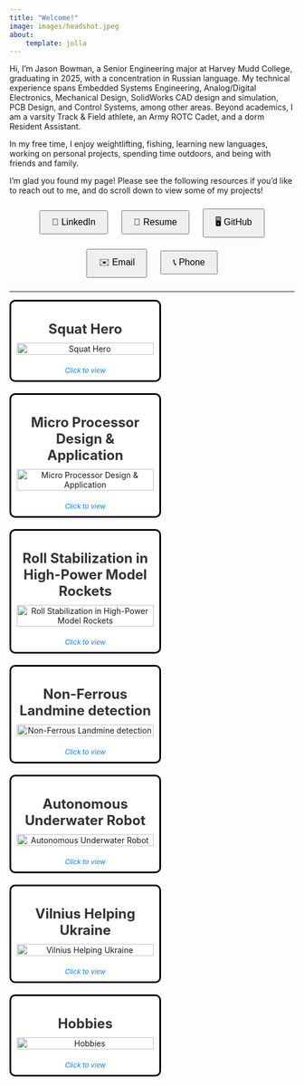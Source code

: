 ```yaml
---
title: "Welcome!"
image: images/headshot.jpeg
about:
    template: jolla
---
```


Hi, I’m Jason Bowman, a Senior Engineering major at Harvey Mudd College, graduating in 2025, with a concentration in Russian language. My technical experience spans Embedded Systems Engineering, Analog/Digital Electronics, Mechanical Design, SolidWorks CAD design and simulation, PCB Design, and Control Systems, among other areas. Beyond academics, I am a varsity Track & Field athlete, an Army ROTC Cadet, and a dorm Resident Assistant.

In my free time, I enjoy weightlifting, fishing, learning new languages, working on personal projects, spending time outdoors, and being with friends and family.

I’m glad you found my page! Please see the following resources if you’d like to reach out to me, and do scroll down to view some of my projects!

<div style="text-align: center;">
  <a href="https://www.linkedin.com/in/jasonbbowman/" target="_blank" style="text-decoration: none;">
    <button style="margin: 10px; padding: 10px 20px; font-size: 16px; cursor: pointer;">
      🔗 LinkedIn
    </button>
  </a>
  <a href="https://drive.google.com/file/d/10qjjs2CrcpYqNsFiZMWL6zO_XjcaD9cc/view?usp=sharing" target="_blank" style="text-decoration: none;">
    <button style="margin: 10px; padding: 10px 20px; font-size: 16px; cursor: pointer;">
      📄 Resume
    </button>
  </a>
  <a href="https://github.com/jasonbowman55" target="_blank" style="text-decoration: none;">
    <button style="margin: 10px; padding: 10px 20px; font-size: 16px; cursor: pointer;">
      🖥️ GitHub
    </button>
  </a>
  <a href="mailto:jbowman@hmc.edu" target="_blank" style="text-decoration: none;">
    <button style="margin: 10px; padding: 10px 20px; font-size: 16px; cursor: pointer;">
      ✉️ Email
    </button>
  </a>
  <a href="tel:+19712676838" target="_blank" style="text-decoration: none;">
    <button style="margin: 10px; padding: 10px 20px; font-size: 16px; cursor: pointer;">
      📞 Phone
    </button>
  </a>
</div>

---
<style>
  /* Default layout for larger screens (desktop) */
  .project {
    float: left;
    width: 48%; /* Two items per row */
    margin-right: 2%;
    margin-bottom: 20px; /* Add margin for separation */
    text-align: center;
    background-color: white; /* Set background color to white */
    border-radius: 10px;
    border: 3px solid black; /* Set border color to black */
    padding: 10px;
    display: flex;
    flex-direction: column; /* Stack the content vertically */
    justify-content: flex-start; /* Align the content at the top */
    color: black; /* Ensure text is visible */
  }

  /* Ensure the image grows and takes the available space */
  .project img {
    width: 100%;
    height: auto; /* Maintain aspect ratio */
    object-fit: contain; /* Ensure image fits without stretching */
    flex-grow: 1; /* Make image fill available space */
    margin-bottom: 10px; /* Small gap between image and title */
  }

  /* Title and "Click to view" text styling */
  .project .title {
    font-size: 24px;
    font-weight: bold;
    color: #333;
    margin-bottom: 10px;
  }

  .project .click-to-view {
    font-size: 12px;
    font-style: italic;
    color: #007BFF;
    margin-top: 10px;
    margin-bottom: 0; /* Ensure no extra bottom margin */
  }

  /* Clear floats after every group of 2 items */
  .clear {
    clear: both;
  }

  /* Responsive layout for smaller screens (mobile) */
  @media (max-width: 768px) {
    .project {
      float: none;
      width: 100%;
      margin-right: 0;
      margin-left: 0;
      padding: 10px;
    }

    .project img {
      width: 100%;
      height: auto; /* Adjust image size for mobile */
    }
  }
</style>

<!-- Squat Hero -->
<div class="project">
  <p class="title">Squat Hero</p>
  <a href="https://jasonbowman55.github.io/squat_hero_website/">
    <img src="images/full_mcu_imu.jpeg" alt="Squat Hero">
  </a>
  <p class="click-to-view">*<span>Click to view</span>*</p>
</div>

<!-- Micro Processor Design & Application -->
<div class="project">
  <p class="title">Micro Processor Design & Application</p>
  <a href="MicroP/lab_reports/index.qmd">
    <img src="images/microp.jpeg" alt="Micro Processor Design & Application">
  </a>
  <p class="click-to-view">*<span>Click to view</span>*</p>
</div>

<!-- Roll Stabilization in High-Power Model Rockets -->
<div class="project">
  <p class="title">Roll Stabilization in High-Power Model Rockets</p>
  <a href="ADD LINK HERE">
    <img src="images/HPR_Cover.jpeg" alt="Roll Stabilization in High-Power Model Rockets">
  </a>
  <p class="click-to-view">*<span>Click to view</span>*</p>
</div>

<!-- Non-Ferrous Landmine detection -->
<div class="project">
  <p class="title">Non-Ferrous Landmine detection</p>
  <a href="ADD LINK HERE">
    <img src="images/place_holder.jpeg" alt="Non-Ferrous Landmine detection">
  </a>
  <p class="click-to-view">*<span>Click to view</span>*</p>
</div>

<!-- Underwater Autonomous Robot -->
<div class="project">
  <p class="title">Autonomous Underwater Robot</p>
  <a href="E80/index.qmd">
    <img src="images/robot_underwater.jpeg" alt="Autonomous Underwater Robot">
  </a>
  <p class="click-to-view">*<span>Click to view</span>*</p>
</div>

<!-- Vilnius Helping Ukraine -->
<div class="project">
  <p class="title">Vilnius Helping Ukraine</p>
  <a href="https://sites.google.com/g.hmc.edu/vilnius-helping-ukraine/english">
    <img src="images/vilnius_helping_ukraine.jpeg" alt="Vilnius Helping Ukraine">
  </a>
  <p class="click-to-view">*<span>Click to view</span>*</p>
</div>

<!-- Hobbies -->
<div class="project">
  <p class="title">Hobbies</p>
  <a href="hobbies/index.qmd">
    <img src="images/shot_put.jpeg" alt="Hobbies">
  </a>
  <p class="click-to-view">*<span>Click to view</span>*</p>
</div>

<!-- Clear floats to avoid overlap -->
<div class="clear"></div>
